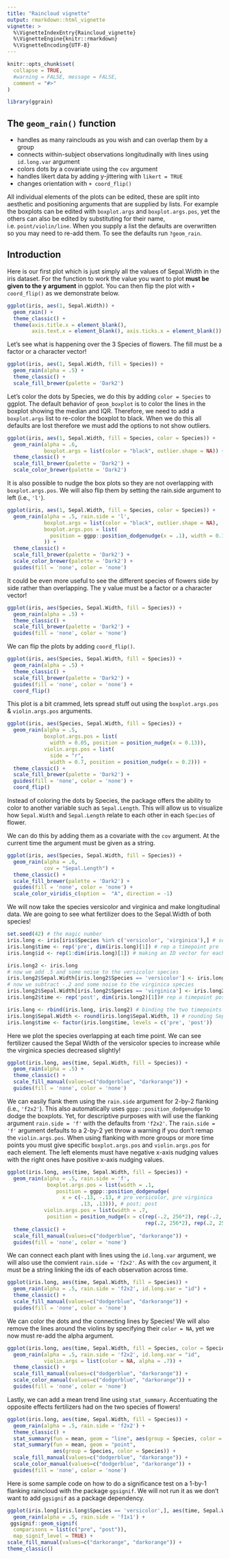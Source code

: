 ```yaml
---
title: "Raincloud vignette"
output: rmarkdown::html_vignette
vignette: >
  %\VignetteIndexEntry{Raincloud_vignette}
  %\VignetteEngine{knitr::rmarkdown}
  %\VignetteEncoding{UTF-8}
---
```


```r
knitr::opts_chunk$set(
  collapse = TRUE,
  #warning = FALSE, message = FALSE,
  comment = "#>"
)
```

```r
library(ggrain)
```

## The `geom_rain()` function

* handles as many rainclouds as you wish and can overlap them by a group
* connects within-subject observations longitudinally with lines using `id.long.var` argument
* colors dots by a covariate using the `cov` argument
* handles likert data by adding y-jittering with `likert = TRUE`
* changes orientation with `+ coord_flip()`

All individual elements of the plots can be edited, these are split into aesthetic and positioning arguments that are supplied by lists. For example the boxplots can be edited with `boxplot.args` and `boxplot.args.pos`, yet the others can also be edited by substituting for their name, i.e. `point/violin/line`. When you supply a list the defaults are overwritten so you may need to re-add them. To see the defaults run `?geom_rain`.

## Introduction

Here is our first plot which is just simply all the values of Sepal.Width in the iris dataset. For the function to work the value you want to plot **must be given to the y argument** in ggplot. You can then flip the plot with `+ coord_flip()` as we demonstrate below.

```r
ggplot(iris, aes(1, Sepal.Width)) +
  geom_rain() +
  theme_classic() +
  theme(axis.title.x = element_blank(), 
        axis.text.x = element_blank(), axis.ticks.x = element_blank())
```

Let's see what is happening over the 3 Species of flowers. The fill must be a factor or a character vector!

```r
ggplot(iris, aes(1, Sepal.Width, fill = Species)) +
  geom_rain(alpha = .5) +
  theme_classic() +
  scale_fill_brewer(palette = 'Dark2')
```

Let's color the dots by Species, we do this by adding `color = Species` to ggplot. The default behavior of `geom_boxplot` is to color the lines in the boxplot showing the median and IQR. Therefore, we need to add a `boxplot.args` list to re-color the boxplot to black. When we do this all defaults are lost therefore we must add the options to not show outliers.

```r
ggplot(iris, aes(1, Sepal.Width, fill = Species, color = Species)) +
  geom_rain(alpha = .6,
            boxplot.args = list(color = "black", outlier.shape = NA)) +
  theme_classic() +
  scale_fill_brewer(palette = 'Dark2') +
  scale_color_brewer(palette = 'Dark2')
```

It is also possible to nudge the box plots so they are not overlapping with `boxplot.args.pos`. We will also flip them by setting the rain.side argument to left (i.e., `'l'`).

```r
ggplot(iris, aes(1, Sepal.Width, fill = Species, color = Species)) +
  geom_rain(alpha = .5, rain.side = 'l',
            boxplot.args = list(color = "black", outlier.shape = NA),
            boxplot.args.pos = list(
              position = ggpp::position_dodgenudge(x = .1), width = 0.1
            )) +
  theme_classic() +
  scale_fill_brewer(palette = 'Dark2') +
  scale_color_brewer(palette = 'Dark2') +
  guides(fill = 'none', color = 'none')
```

It could be even more useful to see the different species of flowers side by side rather than overlapping. The y value must be a factor or a character vector!

```r
ggplot(iris, aes(Species, Sepal.Width, fill = Species)) +
  geom_rain(alpha = .5) +
  theme_classic() +
  scale_fill_brewer(palette = 'Dark2') +
  guides(fill = 'none', color = 'none')
```

We can flip the plots by adding `coord_flip()`.

```r
ggplot(iris, aes(Species, Sepal.Width, fill = Species)) +
  geom_rain(alpha = .5) +
  theme_classic() +
  scale_fill_brewer(palette = 'Dark2') +
  guides(fill = 'none', color = 'none') +
  coord_flip()
```

This plot is a bit crammed, lets spread stuff out using the `boxplot.args.pos` & `violin.args.pos` arguments.

```r
ggplot(iris, aes(Species, Sepal.Width, fill = Species)) +
  geom_rain(alpha = .5, 
            boxplot.args.pos = list(
              width = 0.05, position = position_nudge(x = 0.13)),
            violin.args.pos = list(
              side = "r",
              width = 0.7, position = position_nudge(x = 0.2))) +
  theme_classic() +
  scale_fill_brewer(palette = 'Dark2') +
  guides(fill = 'none', color = 'none') +
  coord_flip()
```

Instead of coloring the dots by Species, the package offers the ability to color to another variable such as `Sepal.Length`. This will allow us to visualize how `Sepal.Width` and `Sepal.Length` relate to each other in each `Species` of flower.

We can do this by adding them as a covariate with the `cov` argument. At the current time the argument must be given as a string.

```r
ggplot(iris, aes(Species, Sepal.Width, fill = Species)) +
  geom_rain(alpha = .6,
            cov = "Sepal.Length") +
  theme_classic() +
  scale_fill_brewer(palette = 'Dark2') +
  guides(fill = 'none', color = 'none') +
  scale_color_viridis_c(option =  "A", direction = -1)
```

We will now take the species versicolor and virginica and make longitudinal data. We are going to see what fertilizer does to the Sepal.Width of both species!

```r
set.seed(42) # the magic number
iris.long <- iris[iris$Species %in% c('versicolor', 'virginica'),] # select flowers
iris.long$time <- rep('pre', dim(iris.long)[1]) # rep a timepoint pre
iris.long$id <- rep(1:dim(iris.long)[1]) # making an ID vector for each obs

iris.long2 <- iris.long
# now we add .5 and some noise to the versicolor species
iris.long2$Sepal.Width[iris.long2$Species == 'versicolor'] <- iris.long2$Sepal.Width[iris.long2$Species == 'versicolor'] + .5 + rnorm(length(iris.long2$Sepal.Width[iris.long2$Species == 'versicolor']), sd = .2)
# now we subtract -.2 and some noise to the virginica species
iris.long2$Sepal.Width[iris.long2$Species == 'virginica'] <- iris.long2$Sepal.Width[iris.long2$Species == 'virginica'] -.2 + rnorm(length(iris.long2$Sepal.Width[iris.long2$Species == 'virginica']), sd = .2)
iris.long2$time <- rep('post', dim(iris.long2)[1])# rep a timepoint post

iris.long <- rbind(iris.long, iris.long2) # binding the two timepoints
iris.long$Sepal.Width <- round(iris.long$Sepal.Width, 1) # rounding Sepal.Width so t2 data is on the same resolution
iris.long$time <- factor(iris.long$time, levels = c('pre', 'post'))
```

Here we plot the species overlapping at each time point. We can see fertilizer caused the Sepal Width of the versicolor species to increase while the virginica species decreased slightly! 

```r
ggplot(iris.long, aes(time, Sepal.Width, fill = Species)) +
  geom_rain(alpha = .5) +
  theme_classic() +
  scale_fill_manual(values=c("dodgerblue", "darkorange")) +
  guides(fill = 'none', color = 'none')
```

We can easily flank them using the `rain.side` argument for 2-by-2 flanking (i.e., `'f2x2'`). This also automatically uses `ggpp::position_dodgenudge` to dodge the boxplots. Yet, for descriptive purposes with will use the flanking argument `rain.side = 'f'` with the defaults from `'f2x2'`. The `rain.side = 'f'` argument defaults to a 2-by-2 yet throw a warning if you don't remap the `violin.args.pos`. When using flanking with more groups or more time points you must give specific `boxplot.args.pos` and `violin.args.pos` for each element. The left elements must have negative x-axis nudging values with the right ones have positive x-axis nudging values.

```r
ggplot(iris.long, aes(time, Sepal.Width, fill = Species)) +
  geom_rain(alpha = .5, rain.side = 'f',
             boxplot.args.pos = list(width = .1,
                position = ggpp::position_dodgenudge(
                  x = c(-.13, -.13, # pre versicolor, pre virginica
                        .13, .13))), # post; post
            violin.args.pos = list(width = .7,
             position = position_nudge(x = c(rep(-.2, 256*2), rep(-.2, 256*2),# pre; pre
                                             rep(.2, 256*2), rep(.2, 256*2))))) + #post; post
  theme_classic() +
  scale_fill_manual(values=c("dodgerblue", "darkorange")) +
  guides(fill = 'none', color = 'none')
```

We can connect each plant with lines using the `id.long.var` argument, we will also use the convient `rain.side = 'f2x2'`. As with the `cov` argument, it must be a string linking the ids of each observation across time.

```r
ggplot(iris.long, aes(time, Sepal.Width, fill = Species)) +
  geom_rain(alpha = .5, rain.side = 'f2x2', id.long.var = "id") +
  theme_classic() +
  scale_fill_manual(values=c("dodgerblue", "darkorange")) +
  guides(fill = 'none', color = 'none')
```

We can color the dots and the connecting lines by Species! We will also remove the lines around the violins by specifying their `color = NA`, yet we now must re-add the alpha argument.

```r
ggplot(iris.long, aes(time, Sepal.Width, fill = Species, color = Species)) +
  geom_rain(alpha = .5, rain.side = 'f2x2', id.long.var = "id",
            violin.args = list(color = NA, alpha = .7)) +
  theme_classic() +
  scale_fill_manual(values=c("dodgerblue", "darkorange")) +
  scale_color_manual(values=c("dodgerblue", "darkorange")) +
  guides(fill = 'none', color = 'none')
```

Lastly, we can add a mean trend line using `stat_summary`. Accentuating the opposite effects fertilizers had on the two species of flowers!

```r
ggplot(iris.long, aes(time, Sepal.Width, fill = Species)) +
  geom_rain(alpha = .5, rain.side = 'f2x2') +
  theme_classic() +
  stat_summary(fun = mean, geom = "line", aes(group = Species, color = Species)) +
  stat_summary(fun = mean, geom = "point",
               aes(group = Species, color = Species)) +
  scale_fill_manual(values=c("dodgerblue", "darkorange")) +
  scale_color_manual(values=c("dodgerblue", "darkorange")) +
  guides(fill = 'none', color = 'none')
```

Here is some sample code on how to do a significance test on a 1-by-1 flanking raincloud with the package `ggsignif`. We will not run it as we don't want to add `ggsignif` as a package dependency.


```r
ggplot(iris.long[iris.long$Species == 'versicolor',], aes(time, Sepal.Width, fill = "Species")) +
  geom_rain(alpha = .5, rain.side = 'f1x1') +
 ggsignif::geom_signif(
  comparisons = list(c("pre", "post")),
  map_signif_level = TRUE) +
scale_fill_manual(values=c("darkorange", "darkorange")) +
theme_classic()
```







